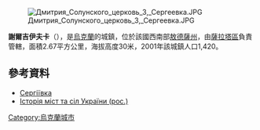 {{coord|45|59|53|N|29|57|17|E|scale:30000|display=title}}

[[Image:Дмитрия_Солунского_церковь_3,_Сергеевка.JPG|right]]

'''謝爾吉伊夫卡'''（{{lang-uk|Сергіївка}}），是[[烏克蘭|烏克蘭]]的城鎮，位於該國西南部[[敖德薩州|敖德薩州]]，由[[薩拉塔區|薩拉塔區]]負責管轄，面積2.67平方公里，海拔高度30米，2001年該城鎮人口1,420。

==參考資料==
*[http://w1.c1.rada.gov.ua/pls/z7502/A005?rdat1=03.10.2011&rf7571=23190 Сергіївка]{{dead link|date=2018年4月 |bot=InternetArchiveBot |fix-attempted=yes }}
* [https://web.archive.org/web/20120703043911/http://www.igsu.org.ua/Odesskaja.obl/Saratskij.rajon/Sergeevka.html Історія міст та сіл України (рос.)]

{{Ukraine-geo-stub}}
[[Category:烏克蘭城市|Category:烏克蘭城市]]